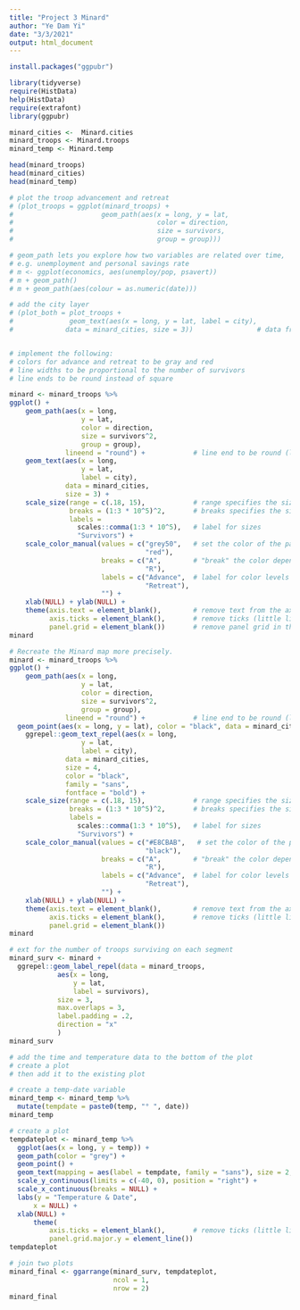 ```yaml
---
title: "Project 3 Minard"
author: "Ye Dam Yi"
date: "3/3/2021"
output: html_document
---
```

```r
install.packages("ggpubr")

```
```r
library(tidyverse)
require(HistData)
help(HistData)
require(extrafont)
library(ggpubr)

```

```r
minard_cities <-  Minard.cities
minard_troops <- Minard.troops
minard_temp <- Minard.temp

head(minard_troops)
head(minard_cities)
head(minard_temp)
```

```r
# plot the troop advancement and retreat
# (plot_troops = ggplot(minard_troops) +
#                      geom_path(aes(x = long, y = lat,
#                                    color = direction,
#                                    size = survivors,
#                                    group = group)))

# geom_path lets you explore how two variables are related over time,
# e.g. unemployment and personal savings rate
# m <- ggplot(economics, aes(unemploy/pop, psavert))
# m + geom_path()
# m + geom_path(aes(colour = as.numeric(date)))

# add the city layer
# (plot_both = plot_troops +
#              geom_text(aes(x = long, y = lat, label = city),
#             data = minard_cities, size = 3))                # data from minard_cities


# implement the following:
# colors for advance and retreat to be gray and red
# line widths to be proportional to the number of survivors
# line ends to be round instead of square

minard <- minard_troops %>% 
ggplot() +
    geom_path(aes(x = long, 
                  y = lat, 
                  color = direction, 
                  size = survivors^2, 
                  group = group), 
              lineend = "round") +            # line end to be round (lineend = "round")
    geom_text(aes(x = long,
                  y = lat,
                  label = city),
              data = minard_cities, 
              size = 3) + 
    scale_size(range = c(.18, 15),            # range specifies the size of the plotting symbol (path here)
               breaks = (1:3 * 10^5)^2,       # breaks specifies the size breaks of the plotting symbol
               labels = 
                 scales::comma(1:3 * 10^5),   # label for sizes
                 "Survivors") +
    scale_color_manual(values = c("grey50",   # set the color of the path to grey and red
                                  "red"), 
                       breaks = c("A",        # "break" the color depending on the direction
                                  "R"), 
                       labels = c("Advance",  # label for color levels
                                  "Retreat"),
                       "") +
    xlab(NULL) + ylab(NULL) +
    theme(axis.text = element_blank(),        # remove text from the axis
          axis.ticks = element_blank(),       # remove ticks (little lines sticking out of the axis)
          panel.grid = element_blank())       # remove panel grid in the plot
minard
```


```r
# Recreate the Minard map more precisely.
minard <- minard_troops %>% 
ggplot() +
    geom_path(aes(x = long, 
                  y = lat, 
                  color = direction, 
                  size = survivors^2, 
                  group = group), 
              lineend = "round") +            # line end to be round (lineend = "round")
  geom_point(aes(x = long, y = lat), color = "black", data = minard_cities) +
    ggrepel::geom_text_repel(aes(x = long,
                  y = lat,
                  label = city),
              data = minard_cities, 
              size = 4,
              color = "black",
              family = "sans",
              fontface = "bold") + 
    scale_size(range = c(.18, 15),            # range specifies the size of the plotting symbol (path here)
               breaks = (1:3 * 10^5)^2,       # breaks specifies the size breaks of the plotting symbol
               labels = 
                 scales::comma(1:3 * 10^5),   # label for sizes
                 "Survivors") +
    scale_color_manual(values = c("#E8CBAB",   # set the color of the path to beige and black
                                  "black"), 
                       breaks = c("A",        # "break" the color depending on the direction
                                  "R"), 
                       labels = c("Advance",  # label for color levels
                                  "Retreat"),
                       "") +
    xlab(NULL) + ylab(NULL) +
    theme(axis.text = element_blank(),        # remove text from the axis
          axis.ticks = element_blank(),       # remove ticks (little lines sticking out of the axis)
          panel.grid = element_blank()) 
minard

```



```r
# ext for the number of troops surviving on each segment 
minard_surv <- minard + 
  ggrepel::geom_label_repel(data = minard_troops,
            aes(x = long,
                y = lat,
                label = survivors), 
            size = 3,
            max.overlaps = 3,
            label.padding = .2,
            direction = "x"
            )
minard_surv

```


```r
# add the time and temperature data to the bottom of the plot
# create a plot
# then add it to the existing plot

# create a temp-date variable
minard_temp <- minard_temp %>% 
  mutate(tempdate = paste0(temp, "° ", date))
minard_temp

# create a plot
tempdateplot <- minard_temp %>% 
  ggplot(aes(x = long, y = temp)) +
  geom_path(color = "grey") +
  geom_point() +
  geom_text(mapping = aes(label = tempdate, family = "sans"), size = 2, show.legend = FALSE, vjust = 2, hjust = -.005) + 
  scale_y_continuous(limits = c(-40, 0), position = "right") +
  scale_x_continuous(breaks = NULL) +
  labs(y = "Temperature & Date",
      x = NULL) +
  xlab(NULL) +
      theme(    
          axis.ticks = element_blank(),       # remove ticks (little lines sticking out of the axis)
          panel.grid.major.y = element_line()) 
tempdateplot

```

```r
# join two plots
minard_final <- ggarrange(minard_surv, tempdateplot,
                          ncol = 1,
                          nrow = 2)
minard_final

```
